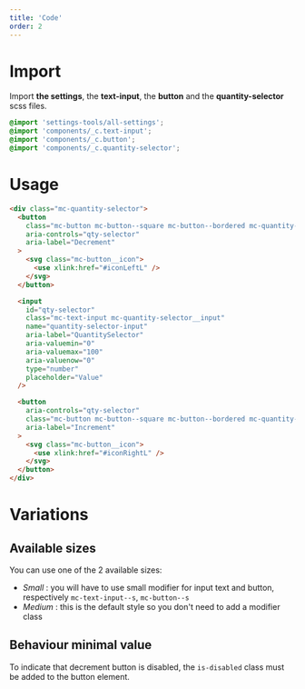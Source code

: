 ```yaml
---
title: 'Code'
order: 2
---
```


# Import

Import **the settings**, the **text-input**, the **button** and the **quantity-selector** scss files.

```scss
@import 'settings-tools/all-settings';
@import 'components/_c.text-input';
@import 'components/_c.button';
@import 'components/_c.quantity-selector';
```

# Usage

```html
<div class="mc-quantity-selector">
  <button
    class="mc-button mc-button--square mc-button--bordered mc-quantity-selector__button-left"
    aria-controls="qty-selector"
    aria-label="Decrement"
  >
    <svg class="mc-button__icon">
      <use xlink:href="#iconLeftL" />
    </svg>
  </button>

  <input
    id="qty-selector"
    class="mc-text-input mc-quantity-selector__input"
    name="quantity-selector-input"
    aria-label="QuantitySelector"
    aria-valuemin="0"
    aria-valuemax="100"
    aria-valuenow="0"
    type="number"
    placeholder="Value"
  />

  <button
    aria-controls="qty-selector"
    class="mc-button mc-button--square mc-button--bordered mc-quantity-selector__button-right"
    aria-label="Increment"
  >
    <svg class="mc-button__icon">
      <use xlink:href="#iconRightL" />
    </svg>
  </button>
</div>
```

<Story id="form-quantity-selector--default" />

# Variations

## Available sizes

You can use one of the 2 available sizes:

- _Small_ : you will have to use small modifier for input text and button, respectively `mc-text-input--s`, `mc-button--s`
- _Medium_ : this is the default style so you don't need to add a modifier class

<Story id="form-quantity-selector--default" />

## Behaviour minimal value

To indicate that decrement button is disabled, the `is-disabled` class must be added to the button element.

<Preview path="minimal" />
